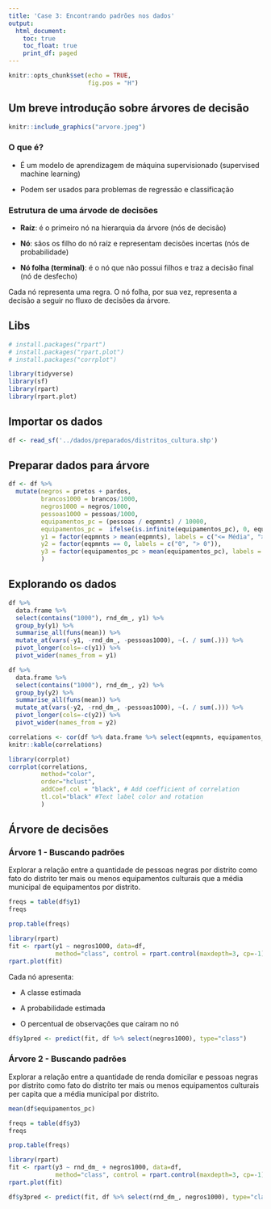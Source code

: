 ```yaml
---
title: 'Case 3: Encontrando padrões nos dados'
output:
  html_document:
    toc: true
    toc_float: true
    print_df: paged
---
```


```r
knitr::opts_chunk$set(echo = TRUE,
                      fig.pos = "H")
```

## Um breve introdução sobre árvores de decisão

```r
knitr::include_graphics("arvore.jpeg")
```

### O que é?

* É um modelo de aprendizagem de máquina supervisionado (supervised machine learning)

* Podem ser usados para problemas de regressão e classificação


### Estrutura de uma árvode de decisões

* __Raíz__: é o primeiro nó na hierarquia da árvore (nós de decisão)

* __Nó__: sãos os filho do nó raíz e representam decisões incertas (nós de probabilidade)

* __Nó folha (terminal)__: é o nó que não possui filhos e traz a decisão final (nó de desfecho)

Cada nó representa uma regra. O nó folha, por sua vez, representa a decisão a seguir no fluxo de decisões da árvore. 


## Libs

```r
# install.packages("rpart")
# install.packages("rpart.plot")
# install.packages("corrplot")
```


```r
library(tidyverse)
library(sf)
library(rpart)
library(rpart.plot)
```

## Importar os dados

```r
df <- read_sf('../dados/preparados/distritos_cultura.shp')
```

## Preparar dados para árvore

```r
df <- df %>% 
  mutate(negros = pretos + pardos,
         brancos1000 = brancos/1000,
         negros1000 = negros/1000,
         pessoas1000 = pessoas/1000,
         equipamentos_pc = (pessoas / eqpmnts) / 10000,
         equipamentos_pc =  ifelse(is.infinite(equipamentos_pc), 0, equipamentos_pc),
         y1 = factor(eqpmnts > mean(eqpmnts), labels = c("<= Média", "> Média")),
         y2 = factor(eqpmnts == 0, labels = c("0", "> 0")),
         y3 = factor(equipamentos_pc > mean(equipamentos_pc), labels = c("<= Média", "> Média"))
         )
```

## Explorando os dados

```r
df %>%
  data.frame %>%
  select(contains("1000"), rnd_dm_, y1) %>% 
  group_by(y1) %>%
  summarise_all(funs(mean)) %>% 
  mutate_at(vars(-y1, -rnd_dm_, -pessoas1000), ~(. / sum(.))) %>% 
  pivot_longer(cols=-c(y1)) %>%
  pivot_wider(names_from = y1)
```
```r
df %>%
  data.frame %>%
  select(contains("1000"), rnd_dm_, y2) %>% 
  group_by(y2) %>%
  summarise_all(funs(mean)) %>% 
  mutate_at(vars(-y2, -rnd_dm_, -pessoas1000), ~(. / sum(.))) %>% 
  pivot_longer(cols=-c(y2)) %>%
  pivot_wider(names_from = y2)
```

```r
correlations <- cor(df %>% data.frame %>% select(eqpmnts, equipamentos_pc, rnd_dm_, brancos, pretos))
knitr::kable(correlations)
```

```r
library(corrplot)
corrplot(correlations,
         method="color",  
         order="hclust",
         addCoef.col = "black", # Add coefficient of correlation
         tl.col="black" #Text label color and rotation
         )
```

## Árvore de decisões

### Árvore 1 - Buscando padrões

Explorar a relação entre a quantidade de pessoas negras por distrito como fato do distrito ter mais ou menos equipamentos culturais que a média municipal de equipamentos por distrito.


```r
freqs = table(df$y1)
freqs
```

```r
prop.table(freqs)
```


```r
library(rpart)
fit <- rpart(y1 ~ negros1000, data=df,
             method="class", control = rpart.control(maxdepth=3, cp=-1))
rpart.plot(fit)
```

Cada nó apresenta:

- A classe estimada

- A probabilidade estimada

- O percentual de observações que caíram no nó

```r
df$y1pred <- predict(fit, df %>% select(negros1000), type="class")
```



### Árvore 2 - Buscando padrões

Explorar a relação entre a quantidade de renda domicilar e pessoas negras por distrito como fato do distrito ter mais ou menos equipamentos culturais per capita que a média municipal por distrito.


```r
mean(df$equipamentos_pc)
```

```r
freqs = table(df$y3)
freqs
```

```r
prop.table(freqs)
```


```r
library(rpart)
fit <- rpart(y3 ~ rnd_dm_ + negros1000, data=df,
             method="class", control = rpart.control(maxdepth=3, cp=-1))
rpart.plot(fit)
```

```r
df$y3pred <- predict(fit, df %>% select(rnd_dm_, negros1000), type="class")
```

